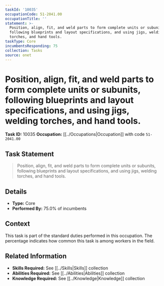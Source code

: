 ```yaml
---
taskId: '10035'
occupationCode: 51-2041.00
occupationTitle: ''
statement: >-
  Position, align, fit, and weld parts to form complete units or subunits,
  following blueprints and layout specifications, and using jigs, welding
  torches, and hand tools.
taskType: Core
incumbentsResponding: 75
collection: Tasks
source: onet
---
```

# Position, align, fit, and weld parts to form complete units or subunits, following blueprints and layout specifications, and using jigs, welding torches, and hand tools.

**Task ID:** 10035
**Occupation:** [[../Occupations|Occupation]] with code `51-2041.00`

## Task Statement

> Position, align, fit, and weld parts to form complete units or subunits, following blueprints and layout specifications, and using jigs, welding torches, and hand tools.

## Details

- **Type:** Core
- **Performed By:** 75.0% of incumbents

## Context

This task is part of the standard duties performed in this occupation. The percentage indicates how common this task is among workers in the field.

## Related Information

- **Skills Required:** See [[../Skills|Skills]] collection
- **Abilities Required:** See [[../Abilities|Abilities]] collection
- **Knowledge Required:** See [[../Knowledge|Knowledge]] collection
